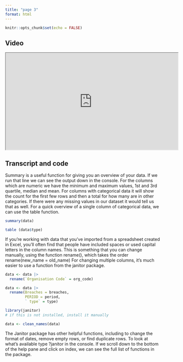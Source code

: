 ```yaml
---
title: "page 3"
format: html
---
```




```r
knitr::opts_chunk$set(echo = FALSE)

```

## Video

<iframe width="560" height="315" src="https://www.youtube.com/embed/lzRmRcBVhZA?si=6ofhWnFE4xaLtw1n" data-external="1" allowfullscreen>

</iframe>

## Transcript and code

Summary is a useful function for giving you an overview of your data. If we run that line we can see the output down in the console.  For the columns which are numeric we have the minimum and maximum values, 1st and 3rd quartile, median and mean. For columns with categorical data it will show the count for the first few rows and then a total for how many are in other categories. If there were any missing values in our dataset it would tell us that as well.
For a quick overview of a single column of categorical data, we can use the table function.

```r
summary(data)

table (data$type)
```


If you’re working with data that you’ve imported from a spreadsheet created in Excel, you’ll often find that people have included spaces or used capital letters in the column names. This is something that you can change manually, using the function rename(), which takes the order rename(new_name = old_name)
For changing multiple columns, it’s much easier to use a function from the janitor package.

```r

data <- data |>
  rename(`Organisation Code` = org_code)

data <- data |>
  rename(Breaches = breaches,
         PERIOD = period,
         ` type` = type)

library(janitor)
# if this is not installed, install it manually

data <- clean_names(data)
```


The Janitor package has other helpful functions, including to change the format of dates, remove empty rows, or find duplicate rows. To look at what’s available type ?janitor in the console. If we scroll down to the bottom of the help pane and click on index, we can see the full list of functions in the package.


